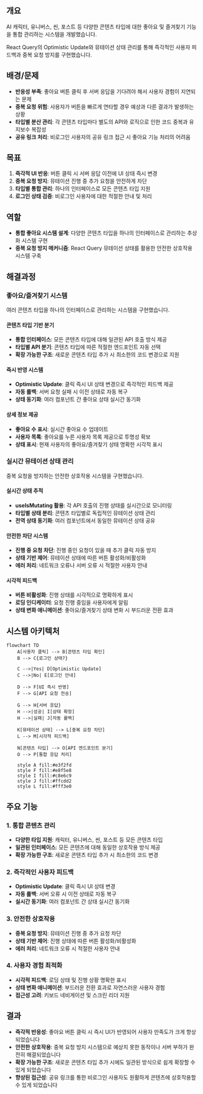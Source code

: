 
## 개요

AI 캐릭터, 유니버스, 씬, 포스트 등 다양한 콘텐츠 타입에 대한 좋아요 및 즐겨찾기 기능을 통합 관리하는 시스템을 개발했습니다.

React Query의 Optimistic Update와 뮤테이션 상태 관리를 통해 즉각적인 사용자 피드백과 중복 요청 방지를 구현했습니다.

## 배경/문제

- **반응성 부족**: 좋아요 버튼 클릭 후 서버 응답을 기다려야 해서 사용자 경험이 지연되는 문제
- **중복 요청 위험**: 사용자가 버튼을 빠르게 연타할 경우 예상과 다른 결과가 발생하는 상황
- **타입별 분산 관리**: 각 콘텐츠 타입마다 별도의 API와 로직으로 인한 코드 중복과 유지보수 복잡성
- **공유 링크 처리**: 비로그인 사용자의 공유 링크 접근 시 좋아요 기능 처리의 어려움

## 목표

1. **즉각적 UI 반응**: 버튼 클릭 시 서버 응답 이전에 UI 상태 즉시 변경
2. **중복 요청 방지**: 뮤테이션 진행 중 추가 요청을 안전하게 차단
3. **타입별 통합 관리**: 하나의 인터페이스로 모든 콘텐츠 타입 지원
4. **로그인 상태 검증**: 비로그인 사용자에 대한 적절한 안내 및 처리

## 역할

- **통합 좋아요 시스템 설계**: 다양한 콘텐츠 타입을 하나의 인터페이스로 관리하는 추상화 시스템 구현
- **중복 요청 방지 메커니즘**: React Query 뮤테이션 상태를 활용한 안전한 상호작용 시스템 구축

## 해결과정

### 좋아요/즐겨찾기 시스템

여러 콘텐츠 타입을 하나의 인터페이스로 관리하는 시스템을 구현했습니다.

#### 콘텐츠 타입 기반 분기

- **통합 인터페이스**: 모든 콘텐츠 타입에 대해 일관된 API 호출 방식 제공
- **타입별 API 분기**: 콘텐츠 타입에 따른 적절한 엔드포인트 자동 선택
- **확장 가능한 구조**: 새로운 콘텐츠 타입 추가 시 최소한의 코드 변경으로 지원

#### 즉시 반영 시스템

- **Optimistic Update**: 클릭 즉시 UI 상태 변경으로 즉각적인 피드백 제공
- **자동 롤백**: 서버 요청 실패 시 이전 상태로 자동 복구
- **상태 동기화**: 여러 컴포넌트 간 좋아요 상태 실시간 동기화

#### 상세 정보 제공

- **좋아요 수 표시**: 실시간 좋아요 수 업데이트
- **사용자 목록**: 좋아요를 누른 사용자 목록 제공으로 투명성 확보
- **상태 표시**: 현재 사용자의 좋아요/즐겨찾기 상태 명확한 시각적 표시

### 실시간 뮤테이션 상태 관리

중복 요청을 방지하는 안전한 상호작용 시스템을 구현했습니다.

#### 실시간 상태 추적

- **useIsMutating 활용**: 각 API 호출의 진행 상태를 실시간으로 모니터링
- **타입별 상태 분리**: 콘텐츠 타입별로 독립적인 뮤테이션 상태 관리
- **전역 상태 동기화**: 여러 컴포넌트에서 동일한 뮤테이션 상태 공유

#### 안전한 차단 시스템

- **진행 중 요청 차단**: 진행 중인 요청이 있을 때 추가 클릭 자동 방지
- **상태 기반 제어**: 뮤테이션 상태에 따른 버튼 활성화/비활성화
- **에러 처리**: 네트워크 오류나 서버 오류 시 적절한 사용자 안내

#### 시각적 피드백

- **버튼 비활성화**: 진행 상태를 시각적으로 명확하게 표시
- **로딩 인디케이터**: 요청 진행 중임을 사용자에게 알림
- **상태 변화 애니메이션**: 좋아요/즐겨찾기 상태 변화 시 부드러운 전환 효과

## 시스템 아키텍처

```mermaid
flowchart TD
    A[사용자 클릭] --> B[콘텐츠 타입 확인]
    B --> C{로그인 상태?}

    C -->|Yes| D[Optimistic Update]
    C -->|No| E[로그인 안내]

    D --> F[UI 즉시 반영]
    F --> G[API 요청 전송]

    G --> H{서버 응답}
    H -->|성공| I[상태 확정]
    H -->|실패| J[자동 롤백]

    K[뮤테이션 상태] --> L[중복 요청 차단]
    L --> M[시각적 피드백]

    N[콘텐츠 타입] --> O[API 엔드포인트 분기]
    O --> P[통합 응답 처리]

    style A fill:#e3f2fd
    style F fill:#e8f5e8
    style I fill:#c8e6c9
    style J fill:#ffcdd2
    style L fill:#fff3e0
```

## 주요 기능

### 1. 통합 콘텐츠 관리

- **다양한 타입 지원**: 캐릭터, 유니버스, 씬, 포스트 등 모든 콘텐츠 타입
- **일관된 인터페이스**: 모든 콘텐츠에 대해 동일한 상호작용 방식 제공
- **확장 가능한 구조**: 새로운 콘텐츠 타입 추가 시 최소한의 코드 변경

### 2. 즉각적인 사용자 피드백

- **Optimistic Update**: 클릭 즉시 UI 상태 변경
- **자동 롤백**: 서버 오류 시 이전 상태로 자동 복구
- **실시간 동기화**: 여러 컴포넌트 간 상태 실시간 동기화

### 3. 안전한 상호작용

- **중복 요청 방지**: 뮤테이션 진행 중 추가 요청 차단
- **상태 기반 제어**: 진행 상태에 따른 버튼 활성화/비활성화
- **에러 처리**: 네트워크 오류 시 적절한 사용자 안내

### 4. 사용자 경험 최적화

- **시각적 피드백**: 로딩 상태 및 진행 상황 명확한 표시
- **상태 변화 애니메이션**: 부드러운 전환 효과로 자연스러운 사용자 경험
- **접근성 고려**: 키보드 네비게이션 및 스크린 리더 지원

## 결과

- **즉각적 반응성**: 좋아요 버튼 클릭 시 즉시 UI가 반영되어 사용자 만족도가 크게 향상되었습니다
- **안전한 상호작용**: 중복 요청 방지 시스템으로 예상치 못한 동작이나 서버 부하가 완전히 해결되었습니다
- **확장 가능한 구조**: 새로운 콘텐츠 타입 추가 시에도 일관된 방식으로 쉽게 확장할 수 있게 되었습니다
- **향상된 접근성**: 공유 링크를 통한 비로그인 사용자도 원활하게 콘텐츠에 상호작용할 수 있게 되었습니다
